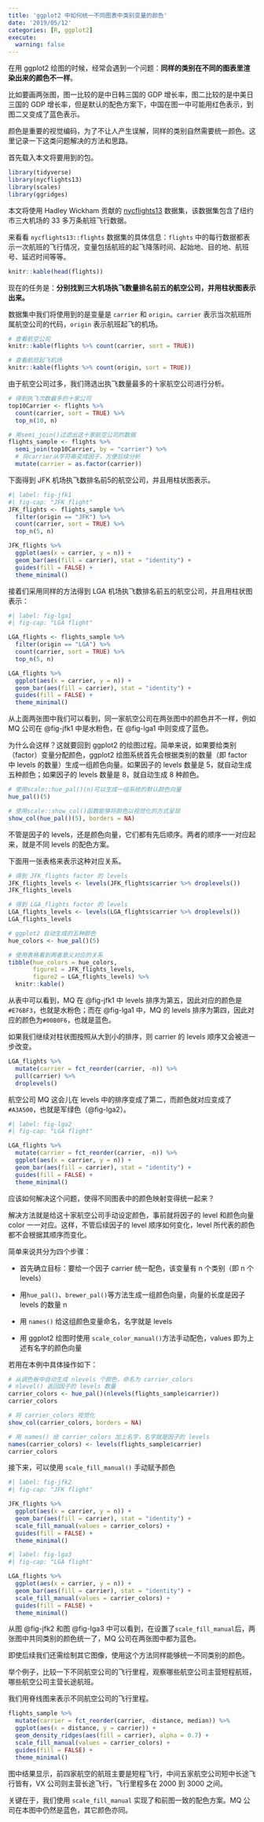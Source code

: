 ```yaml
---
title: 'ggplot2 中如何统一不同图表中类别变量的颜色'
date: '2019/05/12'
categories: [R, ggplot2]
execute: 
  warning: false
---
```


在用 ggplot2 绘图的时候，经常会遇到一个问题：**同样的类别在不同的图表里渲染出来的颜色不一样**。

比如要画两张图，图一比较的是中日韩三国的 GDP 增长率，图二比较的是中美日三国的 GDP 增长率，但是默认的配色方案下，中国在图一中可能用红色表示，到图二又变成了蓝色表示。

颜色是重要的视觉编码，为了不让人产生误解，同样的类别自然需要统一颜色。这里记录一下这类问题解决的方法和思路。

首先载入本文将要用到的包。

```r
library(tidyverse)
library(nycflights13)
library(scales)
library(ggridges)
```

本文将使用 Hadley Wickham 贡献的 [nycflights13](https://cran.r-project.org/web/packages/nycflights13/index.html) 数据集，该数据集包含了纽约市三大机场的 33 多万条航班飞行数据。

来看看 `nycflights13::flights` 数据集的具体信息：`flights` 中的每行数据都表示一次航班的飞行情况，变量包括航班的起飞降落时间、起始地、目的地、航班号、延迟时间等等。

```r
knitr::kable(head(flights))
```

现在的任务是：**分别找到三大机场执飞数量排名前五的航空公司，并用柱状图表示出来。**

数据集中我们将使用到的是变量是  `carrier` 和 `origin`。`carrier` 表示当次航班所属航空公司的代码，`origin` 表示航班起飞的机场。

```r
# 查看航空公司
knitr::kable(flights %>% count(carrier, sort = TRUE))
```

```r
# 查看航班起飞机场
knitr::kable(flights %>% count(origin, sort = TRUE))
```

由于航空公司过多，我们筛选出执飞数量最多的十家航空公司进行分析。

```r
# 得到执飞次数最多的十家公司
top10Carrier <- flights %>% 
  count(carrier, sort = TRUE) %>%
  top_n(10, n)

# 用semi_join()过滤出这十家航空公司的数据
flights_sample <- flights %>% 
  semi_join(top10Carrier, by = "carrier") %>%
  # 将carrier从字符串变成因子，方便后续分析
  mutate(carrier = as.factor(carrier))
```

下面得到 JFK 机场执飞数排名前5的航空公司，并且用柱状图表示。

```r
#| label: fig-jfk1
#| fig-cap: "JFK flight"
JFK_flights <- flights_sample %>%
  filter(origin == "JFK") %>%
  count(carrier, sort = TRUE) %>%
  top_n(5, n)

JFK_flights %>% 
  ggplot(aes(x = carrier, y = n)) +
  geom_bar(aes(fill = carrier), stat = "identity") +
  guides(fill = FALSE) +
  theme_minimal()
```

接着们采用同样的方法得到 LGA 机场执飞数排名前五的航空公司，并且用柱状图表示：

```r
#| label: fig-lga1
#| fig-cap: "LGA flight"

LGA_flights <- flights_sample %>%
  filter(origin == "LGA") %>%
  count(carrier, sort = TRUE) %>%
  top_n(5, n)

LGA_flights %>% 
  ggplot(aes(x = carrier, y = n)) +
  geom_bar(aes(fill = carrier), stat = "identity") +
  guides(fill = FALSE) +
  theme_minimal()
```

从上面两张图中我们可以看到，同一家航空公司在两张图中的颜色并不一样，例如 MQ 公司在 @fig-jfk1 中是水粉色，在 @fig-lga1 中则变成了蓝色。

为什么会这样？这就要回到 ggplot2 的绘图过程。简单来说，如果要给类别（factor）变量分配颜色，ggplot2 绘图系统首先会根据类别的数量（即 factor 中 levels 的数量）生成一组颜色向量。如果因子的 levels 数量是 5，就自动生成五种颜色；如果因子的 levels 数量是 8，就自动生成 8 种颜色。

```r
# 使用scale::hue_pal()(n)可以生成一组系统的默认颜色向量
hue_pal()(5)
```

```r
# 使用scale::show_col()函数能够将颜色以视觉化的方式呈现
show_col(hue_pal()(5), borders = NA)
```

不管是因子的 levels，还是颜色向量，它们都有先后顺序。两者的顺序一一对应起来，就是不同 levels 的配色方案。

下面用一张表格来表示这种对应关系。

```r
# 得到 JFK_flights factor 的 levels
JFK_flights_levels <- levels(JFK_flights$carrier %>% droplevels())
JFK_flights_levels
```

```r
# 得到 LGA_flights factor 的 levels
LGA_flights_levels <- levels(LGA_flights$carrier %>% droplevels())
LGA_flights_levels
```

```r
# ggplot2 自动生成的五种颜色
hue_colors <- hue_pal()(5)
```

```r
# 使用表格看到两者意义对应的关系
tibble(hue_colors = hue_colors,
       figure1 = JFK_flights_levels,
       figure2 = LGA_flights_levels) %>% 
  knitr::kable()
```

从表中可以看到，MQ 在 @fig-jfk1 中 levels 排序为第五，因此对应的颜色是`#E76BF3`，也就是水粉色；而在 @fig-lga1 中，MQ 的 levels 排序为第四，因此对应的颜色为`#00B0F6`，也就是蓝色。

如果我们继续对柱状图按照从大到小的排序，则 carrier 的 levels 顺序又会被进一步改变。

```r
LGA_flights %>% 
  mutate(carrier = fct_reorder(carrier, -n)) %>%
  pull(carrier) %>%
  droplevels()
```

航空公司 MQ 这会儿在 levels 中的排序变成了第二，而颜色就对应变成了 `#A3A500`，也就是军绿色（@fig-lga2）。

```r
#| label: fig-lga2
#| fig-cap: "LGA flight"

LGA_flights %>% 
  mutate(carrier = fct_reorder(carrier, -n)) %>%
  ggplot(aes(x = carrier, y = n)) +
  geom_bar(aes(fill = carrier), stat = "identity") +
  guides(fill = FALSE) +
  theme_minimal()
```

应该如何解决这个问题，使得不同图表中的颜色映射变得统一起来？

解决方法就是给这十家航空公司手动设定颜色，事前就将因子的 level 和颜色向量 color 一一对应。这样，不管后续因子的 level 顺序如何变化，level 所代表的颜色都不会根据其顺序而变化。

简单来说共分为四个步骤：

- 首先确立目标：要给一个因子 carrier 统一配色，该变量有 n 个类别（即 n 个 levels）

- 用`hue_pal()`、`brewer_pal()`等方法生成一组颜色向量，向量的长度是因子 levels 的数量 n

- 用 `names()` 给这组颜色变量命名，名字就是 levels

- 用 ggplot2 绘图时使用 `scale_color_manual()`方法手动配色，values 即为上述有名字的颜色向量

若用在本例中具体操作如下：

```r
# 从调色板中自动生成 nlevels 个颜色，命名为 carrier_colors
# nlevel() 返回因子的 levels 数量
carrier_colors <- hue_pal()(nlevels(flights_sample$carrier))
carrier_colors
```

```r
# 将 carrier_colors 视觉化
show_col(carrier_colors, borders = NA)
```

```r
# 用 names() 给 carrier_colors 加上名字，名字就是因子的 levels
names(carrier_colors) <- levels(flights_sample$carrier)
carrier_colors
```

接下来，可以使用 `scale_fill_manual()` 手动赋予颜色

```r
#| label: fig-jfk2
#| fig-cap: "JFK flight"

JFK_flights %>% 
  ggplot(aes(x = carrier, y = n)) +
  geom_bar(aes(fill = carrier), stat = "identity") +
  scale_fill_manual(values = carrier_colors) +
  guides(fill = FALSE) +
  theme_minimal()
```

```r
#| label: fig-lga3
#| fig-cap: "LGA flight"

LGA_flights %>% 
  ggplot(aes(x = carrier, y = n)) +
  geom_bar(aes(fill = carrier), stat = "identity") +
  scale_fill_manual(values = carrier_colors) +
  guides(fill = FALSE) +
  theme_minimal()
```

从图 @fig-jfk2 和图 @fig-lga3 中可以看到，在设置了`scale_fill_manual`后，两张图中共同类别的颜色统一了，MQ 公司在两张图中都为蓝色。

即使后续我们还需绘制其它图像，使用这个方法同样能够统一不同类别的颜色。

举个例子，比较一下不同航空公司的飞行里程，观察哪些航空公司主营短程航班，哪些航空公司主营长途航班。

我们用脊线图来表示不同航空公司的飞行里程。

```r
flights_sample %>%
  mutate(carrier = fct_reorder(carrier, -distance, median)) %>%
  ggplot(aes(x = distance, y = carrier)) + 
  geom_density_ridges(aes(fill = carrier), alpha = 0.7) +
  scale_fill_manual(values = carrier_colors) +
  guides(fill = FALSE) +
  theme_minimal()
```

图中结果显示，前四家航空的航班主要是短程飞行，中间五家航空公司短中长途飞行皆有，VX 公司则主营长途飞行，飞行里程多在 2000 到 3000 之间。

关键在于，我们使用 `scale_fill_manual` 实现了和前图一致的配色方案。MQ 公司在本图中仍然是蓝色，其它颜色亦同。
